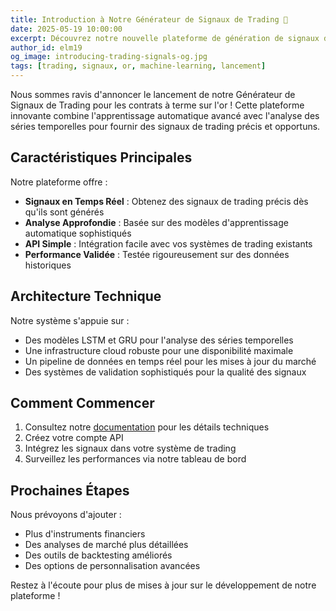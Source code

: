 ```yaml
---
title: Introduction à Notre Générateur de Signaux de Trading 🚀
date: 2025-05-19 10:00:00
excerpt: Découvrez notre nouvelle plateforme de génération de signaux de trading pour les contrats à terme sur l'or, alimentée par l'apprentissage automatique.
author_id: elm19
og_image: introducing-trading-signals-og.jpg
tags: [trading, signaux, or, machine-learning, lancement]
---
```


Nous sommes ravis d'annoncer le lancement de notre Générateur de Signaux de Trading pour les contrats à terme sur l'or ! Cette plateforme innovante combine l'apprentissage automatique avancé avec l'analyse des séries temporelles pour fournir des signaux de trading précis et opportuns.

## Caractéristiques Principales

Notre plateforme offre :

- **Signaux en Temps Réel** : Obtenez des signaux de trading précis dès qu'ils sont générés
- **Analyse Approfondie** : Basée sur des modèles d'apprentissage automatique sophistiqués
- **API Simple** : Intégration facile avec vos systèmes de trading existants
- **Performance Validée** : Testée rigoureusement sur des données historiques

## Architecture Technique

Notre système s'appuie sur :

- Des modèles LSTM et GRU pour l'analyse des séries temporelles
- Une infrastructure cloud robuste pour une disponibilité maximale
- Un pipeline de données en temps réel pour les mises à jour du marché
- Des systèmes de validation sophistiqués pour la qualité des signaux

## Comment Commencer

1. Consultez notre [documentation](/docs) pour les détails techniques
2. Créez votre compte API
3. Intégrez les signaux dans votre système de trading
4. Surveillez les performances via notre tableau de bord

## Prochaines Étapes

Nous prévoyons d'ajouter :
- Plus d'instruments financiers
- Des analyses de marché plus détaillées
- Des outils de backtesting améliorés
- Des options de personnalisation avancées

Restez à l'écoute pour plus de mises à jour sur le développement de notre plateforme !
